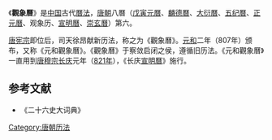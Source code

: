 《'''觀象曆'''》是[[中国|中国]]古代[[曆法|曆法]]，[[唐朝|唐朝]]八曆（[[戊寅元曆|戊寅元曆]]、[[麟德曆|麟德曆]]、[[大衍曆|大衍曆]]、[[五纪曆|五纪曆]]、[[正元曆|正元曆]]、观象历、[[宣明曆|宣明曆]]、[[崇玄曆|崇玄曆]]）第六。

[[唐宪宗|唐宪宗]]即位后，司天徐昂献新历法，称之为《觀象曆》。[[元和_(唐朝)|元和]]二年（807年）颁布，又称《元和觀象曆》。《觀象曆》于察敛启闭之侯，遵循旧历法。《元和觀象曆》一直用到[[唐穆宗|唐穆宗]][[长庆|长庆]]元年（[[821年|821年]]），《长庆[[宣明曆|宣明曆]]》施行。

==参考文献==
*《二十六史大词典》

{{中國曆法}}
[[Category:唐朝历法|Category:唐朝历法]]